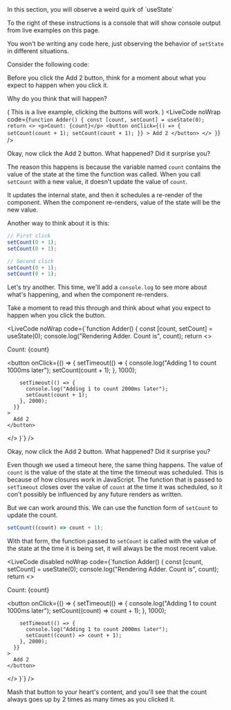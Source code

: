 

<Objectives>
<div>
  In this section, you will observe a weird quirk of `useState`

</div>
</Objectives>

To the right of these instructions is a console that will show console output from live examples on this page.

You won't be writing any code here, just observing the behavior of `setState` in different situations.

Consider the following code:

Before you click the Add 2 button, think for a moment about what you expect to happen when you click it.

Why do you think that will happen?

( This is a live example, clicking the buttons will work. )
<LiveCode
  noWrap
  code={`function Adder() {
  const [count, setCount] = useState(0);
  return <>
    <p>Count: {count}</p>
    <button
      onClick={() => {
        setCount(count + 1);
        setCount(count + 1);
      }}
    >
      Add 2
    </button>
  </>
}`}
/>

Okay, now click the Add 2 button. What happened? Did it surprise you?

The reason this happens is because the variable named `count` contains the value
of the state at the time the function was called. When you call `setCount` with
a new value, it doesn't update the value of `count`.

It updates the internal state, and then it schedules a re-render of the component.
When the component re-renders, value of the state will be the new value.

Another way to think about it is this:

```jsx
// First click
setCount(0 + 1);
setCount(0 + 1);

// Second click
setCount(0 + 1);
setCount(0 + 1);
```

Let's try another. This time, we'll add a `console.log` to see more about what's happening,
and when the component re-renders.

Take a moment to read this through and think about what you expect to happen when you click the button.

<LiveCode
  noWrap
  code={`function Adder() {
  const [count, setCount] = useState(0);
  console.log("Rendering Adder. Count is", count);
  return <>
    <p>Count: {count}</p>
    <button
      onClick={() => {
        setTimeout(() => {
          console.log("Adding 1 to count 1000ms later");
          setCount(count + 1);
        }, 1000);

        setTimeout(() => {
          console.log("Adding 1 to count 2000ms later");
          setCount(count + 1);
        }, 2000);
      }}
    >
      Add 2
    </button>

  </>
}`}
/>

Okay, now click the Add 2 button. What happened? Did it surprise you?

Even though we used a timeout here, the same thing happens. The value of `count` is
the value of the state at the time the timeout was scheduled. This is because of how
closures work in JavaScript. The function that is passed to `setTimeout` closes over
the value of `count` at the time it was scheduled, so it con't possibly be influenced
by any future renders as written.

But we can work around this. We can use the function form of `setCount` to update the count.

```jsx
setCount((count) => count + 1);
```

With that form, the function passed to `setCount` is called with the value of the state
at the time it is being set, it will always be the most recent value.

<LiveCode
  disabled
  noWrap
  code={`function Adder() {
  const [count, setCount] = useState(0);
  console.log("Rendering Adder. Count is", count);
  return <>
    <p>Count: {count}</p>
    <button
      onClick={() => {
        setTimeout(() => {
          console.log("Adding 1 to count 1000ms later");
          setCount((count) => count + 1);
        }, 1000);

        setTimeout(() => {
          console.log("Adding 1 to count 2000ms later");
          setCount((count) => count + 1);
        }, 2000);
      }}
    >
      Add 2
    </button>

  </>
}`}
/>

Mash that button to your heart's content, and you'll see that the count always goes up by 2 times
as many times as you clicked it.
